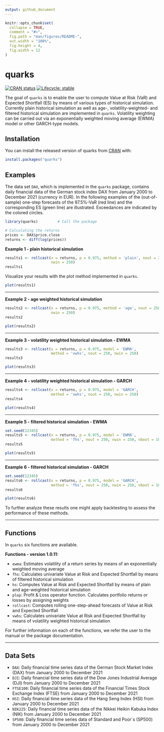 ```yaml
---
output: github_document
---
```


<!-- README.md is generated from README.Rmd. Please edit that file -->

```r
knitr::opts_chunk$set(
  collapse = TRUE,
  comment = "#>",
  fig.path = "man/figures/README-",
  out.width = "100%",
  fig.height = 4,
  fig.width = 12
)
```

# quarks

<!-- badges: start -->
[![CRAN status](https://www.r-pkg.org/badges/version/quarks)](https://CRAN.R-project.org/package=quarks)
[![Lifecycle: stable](https://img.shields.io/badge/lifecycle-stable-brightgreen.svg)](https://lifecycle.r-lib.org/articles/stages.html#stable)
<!-- badges: end -->

The goal of `quarks` is to enable the user to compute Value at Risk (VaR) and Expected Shortfall (ES)
by means of various types of historical simulation. Currently plain historical simulation as well as age-, volatility-weighted- and filtered historical simulation are implemented in `quarks`. Volatility weighting can be carried out via an exponentially weighted moving average (EWMA) model or other GARCH-type models.

## Installation

You can install the released version of quarks from [CRAN](https://CRAN.R-project.org) with:

``` r
install.packages("quarks")
```

## Examples

The data set `DAX`, which is implemented in the `quarks` package, contains daily financial data of the German stock index DAX from January 2000 to December 2021 (currency in EUR). In the following examples of the (out-of-sample) one-step forecasts of the 97.5$\%$-VaR (red line) and the corresponding ES (green line) are illustrated. Exceedances are indicated by the colored circles.


```r
library(quarks)         # Call the package
```

```r
# Calculating the returns
prices <- DAX$price.close
returns <- diff(log(prices))
```

**Example 1 - plain historical simulation**
```r
results1 <- rollcast(x = returns, p = 0.975, method = 'plain', nout = 250,
                     nwin = 250)
results1
```

Visualize your results with the plot method implemented in ```quarks```.

```r
plot(results1)
```

---

**Example 2 - age weighted historical simulation**
```r
results2 <- rollcast(x = returns, p = 0.975, method = 'age', nout = 250,
                     nwin = 250)
results2
```

```r
plot(results2)
```

---

**Example 3 - volatility weighted historical simulation - EWMA**
```r
results3 <- rollcast(x = returns, p = 0.975, model = 'EWMA',
                     method = 'vwhs', nout = 250, nwin = 250)
results3
```

```r
plot(results3)
```

---

**Example 4 - volatility weighted historical simulation - GARCH**
```r
results4 <- rollcast(x = returns, p = 0.975, model = 'GARCH',
                     method = 'vwhs', nout = 250, nwin = 250)
results4
```

```r
plot(results4)
```

---

**Example 5 - filtered historical simulation - EWMA**
```r
set.seed(12345)
results5 <- rollcast(x = returns, p = 0.975, model = 'EWMA',
                     method = 'fhs', nout = 250, nwin = 250, nboot = 10000)
results5
```

```r
plot(results5)
```

---

**Example 6 - filtered historical simulation - GARCH**
```r
set.seed(12345)
results6 <- rollcast(x = returns, p = 0.975, model = 'GARCH',
                     method = 'fhs', nout = 250, nwin = 250, nboot = 10000)
results6
```

```r
plot(results6)
```

To further analyze these results one might apply backtesting
to assess the performance of these methods.

---

## Functions

In ```quarks``` six functions are available.

**Functions - version 1.0.11:**

* ```ewma```: Estimates volatility of a return series by means of an exponentially weighted moving average
* ```fhs```: Calculates univariate Value at Risk and Expected Shortfall by means of filtered historical simulation
* ```hs```: Computes Value at Risk and Expected Shortfall by means of plain and age-weighted historical simulation
* ```plop```: Profit & Loss operator function. Calculates portfolio returns or losses by assigning weights
* ```rollcast```: Computes rolling one-step-ahead forecasts of Value at Risk and Expected Shortfall
* ```vwhs```: Calculates univariate Value at Risk and Expected Shortfall by means of volatility weighted historical simulation

For further information on each of the functions, we refer the user to the manual or the package documentation.

---

## Data Sets

* ```DAX```: Daily financial time series data of the German Stock Market Index (DAX)
from January 2000 to December 2021
* ```DJI```: Daily financial time series data of the Dow Jones Industrial Average (DJI)
from January 2000 to December 2021
* ```FTSE100```: Daily financial time series data of the Financial Times Stock Exchange Index (FTSE)
from January 2000 to December 2021
* ```HSI```: Daily financial time series data of the Hang Seng Index (HSI)
from January 2000 to December 2021
* ```NIK225```: Daily financial time series data of the Nikkei Heikin Kabuka Index (NIK)
from January 2000 to December 2021
* ```SP500```: Daily financial time series data of Standard and Poor`s (SP500)
from January 2000 to December 2021
